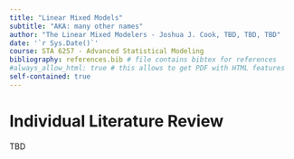 ```yaml
---
title: "Linear Mixed Models"
subtitle: "AKA: many other names"
author: "The Linear Mixed Modelers - Joshua J. Cook, TBD, TBD, TBD"
date: '`r Sys.Date()`'
course: STA 6257 - Advanced Statistical Modeling
bibliography: references.bib # file contains bibtex for references
#always_allow_html: true # this allows to get PDF with HTML features
self-contained: true
---
```


# Individual Literature Review

TBD

